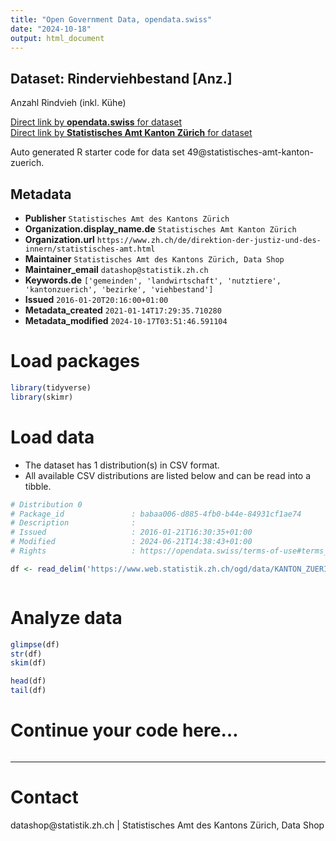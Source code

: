 ```yaml
---
title: "Open Government Data, opendata.swiss"
date: "2024-10-18"
output: html_document
---
```


## Dataset: Rinderviehbestand [Anz.]

Anzahl Rindvieh (inkl. Kühe) 

[Direct link by **opendata.swiss** for dataset](https://opendata.swiss/de/dataset/rinderviehbestand-anz)<br>
[Direct link by **Statistisches Amt Kanton Zürich** for dataset](https://www.zh.ch/de/politik-staat/gemeinden/gemeindeportraet.html)

Auto generated R starter code for data set 49@statistisches-amt-kanton-zuerich.

## Metadata

- **Publisher** `Statistisches Amt des Kantons Zürich`
- **Organization.display_name.de** `Statistisches Amt Kanton Zürich`
- **Organization.url** `https://www.zh.ch/de/direktion-der-justiz-und-des-innern/statistisches-amt.html`
- **Maintainer** `Statistisches Amt des Kantons Zürich, Data Shop`
- **Maintainer_email** `datashop@statistik.zh.ch`
- **Keywords.de** `['gemeinden', 'landwirtschaft', 'nutztiere', 'kantonzuerich', 'bezirke', 'viehbestand']`
- **Issued** `2016-01-20T20:16:00+01:00`
- **Metadata_created** `2021-01-14T17:29:35.710280`
- **Metadata_modified** `2024-10-17T03:51:46.591104`


# Load packages

```r

library(tidyverse)
library(skimr)

```

# Load data

-   The dataset has 1 distribution(s) in CSV format.
-   All available CSV distributions are listed below and can be read into a tibble.

```r

# Distribution 0
# Package_id               : babaa006-d885-4fb0-b44e-84931cf1ae74
# Description              : 
# Issued                   : 2016-01-21T16:30:35+01:00
# Modified                 : 2024-06-21T14:38:43+01:00
# Rights                   : https://opendata.swiss/terms-of-use#terms_by

df <- read_delim('https://www.web.statistik.zh.ch/ogd/data/KANTON_ZUERICH_268.csv')



```

# Analyze data

```r

glimpse(df)
str(df)
skim(df)

head(df)
tail(df)

```

# Continue your code here...

```r

```

------------------------------------------------------------------------

# Contact

datashop@statistik.zh.ch | Statistisches Amt des Kantons Zürich, Data Shop
